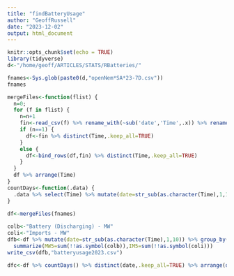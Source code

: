 ```yaml
---
title: "findBatteryUsage"
author: "GeoffRussell"
date: "2023-12-02"
output: html_document
---
```


```r
knitr::opts_chunk$set(echo = TRUE)
library(tidyverse)
d<-"/home/geoff/ARTICLES/STATS/RBatteries/"
```
```r
fnames<-Sys.glob(paste0(d,"openNem*SA*23-7D.csv"))
fnames

```
```r
mergeFiles<-function(flist) {
  n=0;
  for (f in flist) {
    n=n+1
    fin<-read_csv(f) %>% rename_with(~sub('date','Time',.x)) %>% rename_with(~sub('  ',' ',.x))
    if (n==1) {
      df<-fin %>% distinct(Time,.keep_all=TRUE)  
    }
    else {
      df<-bind_rows(df,fin) %>% distinct(Time,.keep_all=TRUE) 
    }
  }
  df %>% arrange(Time)
}
countDays<-function(.data) {
  .data %>% select(Time) %>% mutate(date=str_sub(as.character(Time),1,10))
}
  
df<-mergeFiles(fnames)
```
```r
colb<-"Battery (Discharging) - MW"
coli<-"Imports - MW"
dfb<-df %>% mutate(date=str_sub(as.character(Time),1,10)) %>% group_by(date) %>% 
  summarize(MW5=sum(!!as.symbol(colb)),IM5=sum(!!as.symbol(coli)))
write_csv(dfb,"batteryusage2023.csv")
```
```r
dfc<-df %>% countDays() %>% distinct(date,.keep_all=TRUE) %>% arrange(desc(date))
```

